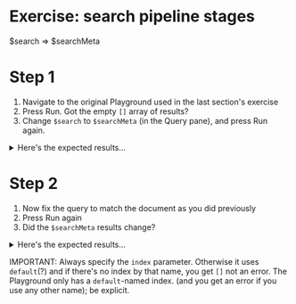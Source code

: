 # Exercise: search pipeline stages

<Playground url="https://search-playground.mongodb.com/tools/code-sandbox/snapshots/6782aea0667feaaf06324b87">$search => $searchMeta</Playground>

# Step 1
  1. Navigate to the original Playground used in the last section's exercise     
  2. Press Run. Got the empty `[]` array of results?
  3. Change `$search` to `$searchMeta` (in the Query pane), and press Run again.

  <details>
  <summary>Here's the expected results...</summary>
  <div>
  ```js
  [
    {
      "count": {
        "lowerBound": 0
      }
    }
  ]
  ```
  </div>
  </details>

# Step 2

  1. Now fix the query to match the document as you did previously
  2. Press Run again
  3. Did the `$searchMeta` results change?

  <details>
  <summary>Here's the expected results...</summary>
  <div>
  ```js
  [
    {
      "count": {
        "lowerBound": 1
      }
    }
  ]
  ```
  </div>
  </details>

  IMPORTANT: Always specify the `index` parameter. Otherwise it uses `default`(?) and if there's no
             index by that name, you get `[]` not an error. The Playground only has a `default`-named index. (and you get an error if you use any other name); be explicit.
